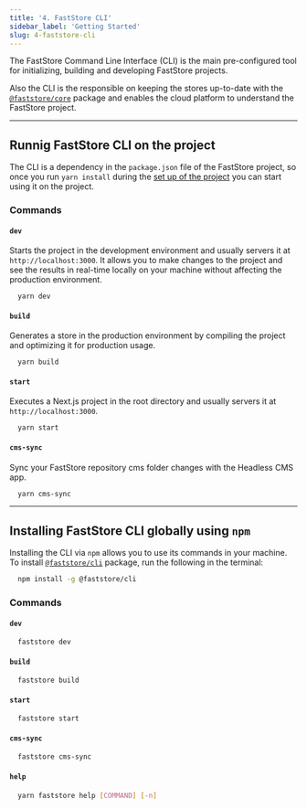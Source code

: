 ```yaml
---
title: '4. FastStore CLI'
sidebar_label: 'Getting Started'
slug: 4-faststore-cli
---
```


The FastStore Command Line Interface (CLI) is the main pre-configured tool for initializing, building and developing FastStore projects.

Also the CLI is the responsible on keeping the stores up-to-date with the [`@faststore/core`](/docs/getting-started/3-project-structure#faststorecore) package and enables the cloud platform to understand the FastStore project.

---

## Runnig FastStore CLI on the project

The CLI is a dependency in the `package.json` file of the FastStore project, so once you run `yarn install` during the [set up of the project](/docs/getting-started/2-setting-up-the-project) you can start using it on the project.

### Commands

#### `dev`

Starts the project in the development environment and usually servers it at `http://localhost:3000`. It allows you to make changes to the project and see the results in real-time locally on your machine without affecting the production environment.

```bash
  yarn dev
```

#### `build`

Generates a store in the production environment by compiling the project and optimizing it for production usage.

```bash
  yarn build
```

#### `start`

Executes a Next.js project in the root directory and usually servers it at `http://localhost:3000`.

```bash
  yarn start
```

#### `cms-sync`

Sync your FastStore repository cms folder changes with the Headless CMS app.

```bash
  yarn cms-sync
```

---

## Installing FastStore CLI globally using `npm`

Installing the CLI via `npm` allows you to use its commands in your machine. To install [`@faststore/cli`](https://www.npmjs.com/package/@faststore/cli) package, run the following in the terminal:

```bash
  npm install -g @faststore/cli
```

### Commands

#### `dev`

```bash
  faststore dev
```

#### `build`

```bash
  faststore build
```

#### `start`

```bash
  faststore start
```

#### `cms-sync`

```bash
  faststore cms-sync
```

#### `help`

```bash
  yarn faststore help [COMMAND] [-n]
```
